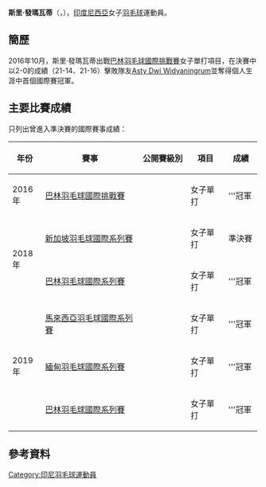 {{expand|time=2017-1-4}}
{{Infobox 羽球選手
| playername              = 斯里·發瑪瓦蒂<br/>{{lang|id|Sri Fatmawati}}
| image                   = 
| size                    = 
| caption                 = 
| birth_name              = 
| date_of_birth           = {{birth_date_and_age|1999|6|7}}
| place_of_birth          = {{INA}}
| height                  = 
| weight                  = 
| event                   = 女子單打
| country                 = {{INA}}
| years_active            = 
| handedness              = 
| coach                   = 
| highest_ranking         = 第146位（女單）
| date_of_highest_ranking = 2016年11月3日<ref name="ranking">[http://bwfcontent.tournamentsoftware.com/ranking/player.aspx?id=12585&player=1285659 BWF World Ranking - Ranking of Sri FATMAWATI (55717)]{{en}}</ref>
| current_ranking         = 第173位（女單）
| date_of_current_ranking = 2016年12月29日<ref>[http://bwfcontent.tournamentsoftware.com/ranking/category.aspx?id=12585&category=473 BWF World Ranking - BWF世界排名榜 (12/29/2016) - Women's singles]{{en}}</ref>
| played                  = 15勝–10負（女單）
| titles                  = 
| bwf_profile             = F6E5E42C-D089-4905-BDCA-BD3419280ECB
| bwf_id                  = 55717
| updated                 = 2016年12月29日
}}
{{MedalTableTop}}
{{MedalSport | 女子[[羽毛球|羽毛球]]}}
{{MedalCountry | {{INA}}}}
{{MedalBottom}}
'''斯里·發瑪瓦蒂'''（{{lang-id|'''Sri Fatmawati'''}}，{{bd|1999年|6月7日||}}），[[印度尼西亞|印度尼西亞]]女子[[羽毛球|羽毛球]]運動員。

== 簡歷 ==
2016年10月，斯里·發瑪瓦蒂出戰[[2016年巴林羽毛球國際挑戰賽|巴林羽毛球國際挑戰賽]]女子單打項目，在決賽中以2-0的成績（21-14、21-16）擊敗隊友[[Asty_Dwi_Widyaningrum|Asty Dwi Widyaningrum]]並奪得個人生涯中首個國際賽冠軍。

== 主要比賽成績 ==
只列出曾進入準決賽的國際賽事成績：
{| class=wikitable style="text-align:center; font-size:small;" 
!width="50"|年份
!width="180"|賽事
!width="80"|公開賽級別
!width="60"|項目
!width="50"|成績
|-
!rowspan="1"|2016年
|[[2016年巴林羽毛球國際挑戰賽|巴林羽毛球國際挑戰賽]]
|{{BWFIC}}
|女子單打
|bgcolor="gold"|'''冠軍
|-
!rowspan="2"|2018年
|[[2018年新加坡羽毛球國際系列賽|新加坡羽毛球國際系列賽]]
|{{BWFIS}}
|女子單打
|bgcolor="#b8860b"|準決賽
|-
|[[2018年巴林羽毛球國際系列賽|巴林羽毛球國際系列賽]]
|{{BWFIS}}
|女子單打
|bgcolor="gold"|'''冠軍
|-
!rowspan="3"|2019年
|[[2019年馬來西亞羽毛球國際系列賽|馬來西亞羽毛球國際系列賽]]
|{{BWFIS}}
|女子單打
|bgcolor="gold"|'''冠軍
|-
|[[2019年緬甸羽毛球國際系列賽|緬甸羽毛球國際系列賽]]
|{{BWFIS}}
|女子單打
|bgcolor="gold"|'''冠軍
|-
|[[2019年巴林羽毛球國際系列賽|巴林羽毛球國際系列賽]]
|{{BWFIS}}
|女子單打
|bgcolor="gold"|'''冠軍
|}
{{BWF賽事級別索引}}

== 參考資料 ==
{{reflist}}

{{DEFAULTSORT:Fatmawati, Sri}}
[[Category:印尼羽毛球運動員|Category:印尼羽毛球運動員]]